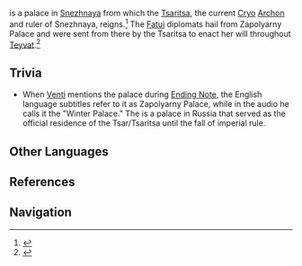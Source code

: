 {{Location Infobox
|image        = 
|type         = Not Accessible
|region       = Snezhnaya
|area         = 
}}
{{Quote|We Fatui hail from Zapolyarny Palace.|[[Viktor]]}}
{{Lang|'''Zapolyarny Palace'''|ru=Заполярный дворец|ru_rm=Zapolyarnyy dvorets|ru_tl=Outpolar Palace}} is a palace in [[Snezhnaya]] from which the [[Tsaritsa]], the current [[Cryo]] [[Archon]] and ruler of Snezhnaya, reigns.<ref>{{Ref/Quest|Ending Note}}</ref> The [[Fatui]] diplomats hail from Zapolyarny Palace and were sent from there by the Tsaritsa to enact her will throughout [[Teyvat]].<ref>{{Ref/Quest|Tales of Winter}}</ref>

==Trivia==
* When [[Venti]] mentions the palace during [[Ending Note]], the English language subtitles refer to it as Zapolyarny Palace, while in the audio he calls it the "Winter Palace." The {{w|Winter Palace}} is a palace in Russia that served as the official residence of the Tsar/Tsaritsa until the fall of imperial rule.

==Other Languages==
{{Other Languages
|en      = Zapolyarny Palace
|zhs     = 至冬宫
|zhs_rm  = Zhìdōng-gōng
|zht     = 至冬宮
|zht_rm  = Zhìdōng-gōng
|zh_tl   = Snezhnaya Palace
|ja      = スネージナヤパレス
|ja_rm   = Suneejinaya Paresu
|ja_tl   = Snezhnaya Palace
|ko      = 얼음 {{tt|궁전|宮殿}}
|ko_rm   = Eol'eum Gungjeon
|ko_tl   = Ice Palace
|es      = Palacio Zapolyarny
|es_tl   = Zapolyarny Palace
|fr      = Palais d'Hiver
|fr_tl   = Palace of Winter
|ru      = Заполярный дворец
|ru_tl   = Outpolar Palace
|ru_note = {{Lang|"Zapolyarny"|ru=Заполярный|ru_rm=Zapolyarnyy}} refers specifically to the area north of the Arctic Circle.
|th      = Zapolyarny Palace
|vi      = {{tt|Cung Điện|宮殿}} {{tt|Băng|冰}}
|vi_tl   = Ice Palace
|de      = Zapolyarny-Palast
|de_tl   = Zapolyarny Palace
|id      = Zapolyarny Palace
|pt      = Palácio de Inverno
|pt_tl   = Palace of Winter
}}

==References==
{{Reflist}}

==Navigation==
{{Area Navbox|Snezhnaya}}